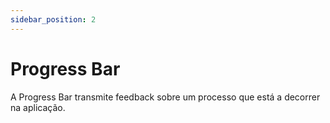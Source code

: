 ```yaml
---
sidebar_position: 2
---
```


# Progress Bar

A Progress Bar transmite feedback sobre um processo que está a decorrer na aplicação.


<div
  style={{
    display: "flex:",
    flexDirection: "column",
  }}
>
  <div
    style={{
      display: "flex",
      flexDirection: "column",
      justifyContent: "space-around",
      alignItems: "center",
      width: 400,
      margin: "auto",
      marginTop: 20,
      marginBottom: 40,
    }}
  >
    <HvProgressBar
      value={100}
      status="completed"
      labelProps={{
        "aria-label": "Example Determined Progress Bar",
        // "aria-busy":run,
        "aria-live": "polite",
      }}
    />
  </div>
</div>
